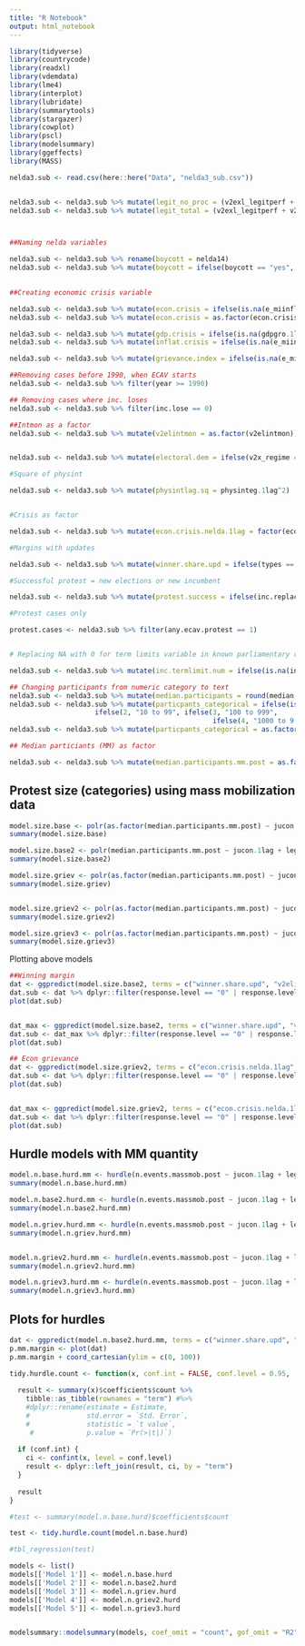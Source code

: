 ```yaml
---
title: "R Notebook"
output: html_notebook
---
```


```r
library(tidyverse)
library(countrycode)
library(readxl)
library(vdemdata)
library(lme4)
library(interplot)
library(lubridate)
library(summarytools)
library(stargazer)
library(cowplot)
library(pscl)
library(modelsummary)
library(ggeffects)
library(MASS)

nelda3.sub <- read.csv(here::here("Data", "nelda3_sub.csv"))


nelda3.sub <- nelda3.sub %>% mutate(legit_no_proc = (v2exl_legitperf + v2exl_legitlead + v2exl_legitideol))
nelda3.sub <- nelda3.sub %>% mutate(legit_total = (v2exl_legitperf + v2exl_legitlead + v2exl_legitideol + v2exl_legitratio))



##Naming nelda variables

nelda3.sub <- nelda3.sub %>% rename(boycott = nelda14)
nelda3.sub <- nelda3.sub %>% mutate(boycott = ifelse(boycott == "yes", 1, ifelse(boycott == "no", 0,
                                                                                 NA)))

##Creating economic crisis variable

nelda3.sub <- nelda3.sub %>% mutate(econ.crisis = ifelse(is.na(e_miinflat) == T | is.na(gdpgro.1lag) == T, NA, ifelse(e_miinflat > 15 | gdpgro.1lag <= -0.012, 1, 0)))
nelda3.sub <- nelda3.sub %>% mutate(econ.crisis = as.factor(econ.crisis))

nelda3.sub <- nelda3.sub %>% mutate(gdp.crisis = ifelse(is.na(gdpgro.1lag) == T, NA, ifelse(gdpgro.1lag <= -0.012, 1, 0)))
nelda3.sub <- nelda3.sub %>% mutate(inflat.crisis = ifelse(is.na(e_miinflat) == T, NA, ifelse(e_miinflat > 15, 1, 0)))

nelda3.sub <- nelda3.sub %>% mutate(grievance.index = ifelse(is.na(e_migdppcln) == T, NA, e_migdppcln*v2xeg_eqdr))

##Removing cases before 1990, when ECAV starts
nelda3.sub <- nelda3.sub %>% filter(year >= 1990)

## Removing cases where inc. loses
nelda3.sub <- nelda3.sub %>% filter(inc.lose == 0)

##Intmon as a factor
nelda3.sub <- nelda3.sub %>% mutate(v2elintmon = as.factor(v2elintmon))


nelda3.sub <- nelda3.sub %>% mutate(electoral.dem = ifelse(v2x_regime == 2, 1, 0))

#Square of physint

nelda3.sub <- nelda3.sub %>% mutate(physintlag.sq = physinteg.1lag^2)


#Crisis as factor

nelda3.sub <- nelda3.sub %>% mutate(econ.crisis.nelda.1lag = factor(econ.crisis.nelda.1lag))

#Margins with updates

nelda3.sub <- nelda3.sub %>% mutate(winner.share.upd = ifelse(types == "Executive", v2elvotlrg_amend/100, v2ellovtlg_amend/100))

#Successful protest = new elections or new incumbent

nelda3.sub <- nelda3.sub %>% mutate(protest.success = ifelse(inc.replaced.prot == 1 | new.elections.held == 1, 1, 0))

#Protest cases only

protest.cases <- nelda3.sub %>% filter(any.ecav.protest == 1)


# Replacing NA with 0 for term limits variable in known parliamentary countries in legislative elections

nelda3.sub <- nelda3.sub %>% mutate(inc.termlimit.num = ifelse(is.na(inc.termlimit.num) == T & v2ex_elechog == 0, 0, inc.termlimit.num))

## Changing participants from numeric category to text
nelda3.sub <- nelda3.sub %>% mutate(median.participants = round(median.participants))
nelda3.sub <- nelda3.sub %>% mutate(particpants_categorical = ifelse(is.na(median.participants)==T, NA, ifelse(median.participants == 1, "Less than 10",
                     ifelse(2, "10 to 99", ifelse(3, "100 to 999",
                                                  ifelse(4, "1000 to 9,999", ifelse(5, "Greater than 10,000", NA)))))))
nelda3.sub <- nelda3.sub %>% mutate(particpants_categorical = as.factor(particpants_categorical))

## Median particiants (MM) as factor

nelda3.sub <- nelda3.sub %>% mutate(median.participants.mm.post = as.factor(median.participants.mm.post))

```


## Protest size (categories) using mass mobilization data

```r
model.size.base <- polr(as.factor(median.participants.mm.post) ~ jucon.1lag + legcon.1lag + gdpgro.1lag + altinf.1lag + harass_opp +  pubseccorrup.lag + osorg.1lag + econ.crisis.nelda.1lag + natlpartyorg.lag + v2elirreg.inv + pubseccorrup.lag +    winner.share.upd + v2elirreg.inv  + presidential + inc.termlimit.num  +  physinteg.1lag + physintlag.sq + urban.pct + rentierstate + taxstate + median.participants.mm.pre, data = nelda3.sub %>% filter(gdpgro.1lag < 1))
summary(model.size.base)

model.size.base2 <- polr(median.participants.mm.post ~ jucon.1lag + legcon.1lag + gdpgro.1lag + altinf.1lag + harass_opp + pubseccorrup.lag + osorg.1lag + econ.crisis.nelda.1lag + natlpartyorg.lag + v2elirreg.inv + pubseccorrup.lag +    winner.share.upd*v2elirreg.inv  + presidential + inc.termlimit.num  +  physinteg.1lag + physintlag.sq + urban.pct + rentierstate + taxstate + median.participants.mm.pre, data = nelda3.sub %>% filter(gdpgro.1lag < 1))
summary(model.size.base2)

model.size.griev <- polr(as.factor(median.participants.mm.post) ~ jucon.1lag + legcon.1lag + gdpgro.1lag + altinf.1lag + harass_opp +  osorg.1lag +  natlpartyorg.lag + v2elirreg.inv + pubseccorrup.lag +   gdpgro.1lag*v2elirreg.inv  + presidential + inc.termlimit.num  +  physinteg.1lag + physintlag.sq + urban.pct + rentierstate + taxstate + median.participants.mm.pre, data = nelda3.sub %>% filter(gdpgro.1lag < 1))
summary(model.size.griev)


model.size.griev2 <- polr(as.factor(median.participants.mm.post) ~ jucon.1lag + legcon.1lag + osorg.1lag + altinf.1lag + + harass_opp + econ.crisis.nelda.1lag + natlpartyorg.lag + v2elirreg.inv + pubseccorrup.lag +   econ.crisis.nelda.1lag*v2elirreg.inv  + presidential + inc.termlimit.num  +  physinteg.1lag + physintlag.sq + urban.pct + rentierstate + taxstate + median.participants.mm.pre, data = nelda3.sub)
summary(model.size.griev2)

model.size.griev3 <- polr(as.factor(median.participants.mm.post) ~ jucon.1lag + legcon.1lag + altinf.1lag + harass_opp +  pubseccorrup.lag + osorg.1lag +  natlpartyorg.lag + v2elirreg.inv + pubseccorrup.lag +   pubseccorrup.lag*v2elirreg.inv  + presidential + inc.termlimit.num  +  physinteg.1lag + physintlag.sq + urban.pct + rentierstate + taxstate + median.participants.mm.pre, data = nelda3.sub)
summary(model.size.griev3)
```


Plotting above models

```r
##Winning margin
dat <- ggpredict(model.size.base2, terms = c("winner.share.upd", "v2elirreg.inv [-.47, 1.77]"))
dat.sub <- dat %>% dplyr::filter(response.level == "0" | response.level == "2" | response.level == "4" | response.level == "6")
plot(dat.sub)


dat_max <- ggpredict(model.size.base2, terms = c("winner.share.upd", "v2elirreg.inv [-2.3, 3.2]"))
dat.sub <- dat_max %>% dplyr::filter(response.level == "0" | response.level == "3" | response.level == "6")
plot(dat.sub)
```



```r
## Econ grievance
dat <- ggpredict(model.size.griev2, terms = c("econ.crisis.nelda.1lag", "v2elirreg.inv"))
dat.sub <- dat %>% dplyr::filter(response.level == "0" | response.level == "2" | response.level == "4" | response.level == "6")
plot(dat.sub)


dat_max <- ggpredict(model.size.griev2, terms = c("econ.crisis.nelda.1lag", "v2elirreg.inv [-2.3, 3.2]"))
dat.sub <- dat %>% dplyr::filter(response.level == "0" | response.level == "3" | response.level == "6")
plot(dat.sub)
```



## Hurdle models with MM quantity


```r
model.n.base.hurd.mm <- hurdle(n.events.massmob.post ~ jucon.1lag + legcon.1lag + gdpgro.1lag + pubseccorrup.lag + osorg.1lag + econ.crisis.nelda.1lag + natlpartyorg.lag + v2elirreg.inv + pubseccorrup.lag +    winner.share.upd + v2elirreg.inv  + presidential + inc.termlimit.num  +  physinteg.1lag + physintlag.sq + urban.pct + rentierstate + taxstate | jucon.1lag + legcon.1lag + gdpgro.1lag + pubseccorrup.lag + osorg.1lag + econ.crisis.nelda.1lag + natlpartyorg.lag + v2elirreg.inv + pubseccorrup.lag +    winner.share.upd + v2elirreg.inv  + presidential + inc.termlimit.num  +  physinteg.1lag + physintlag.sq + urban.pct + rentierstate + taxstate, data = nelda3.sub %>% filter(gdpgro.1lag < 1), dist = "negbin")
summary(model.n.base.hurd.mm)

model.n.base2.hurd.mm <- hurdle(n.events.massmob.post ~ jucon.1lag + legcon.1lag + gdpgro.1lag + pubseccorrup.lag + osorg.1lag + econ.crisis.nelda.1lag + natlpartyorg.lag + v2elirreg.inv + pubseccorrup.lag +    winner.share.upd*v2elirreg.inv  + presidential + inc.termlimit.num  +  physinteg.1lag + physintlag.sq + urban.pct + rentierstate + taxstate | jucon.1lag + legcon.1lag + gdpgro.1lag + pubseccorrup.lag + osorg.1lag + econ.crisis.nelda.1lag + natlpartyorg.lag + v2elirreg.inv + pubseccorrup.lag +    winner.share.upd*v2elirreg.inv  + presidential + inc.termlimit.num  +  physinteg.1lag + physintlag.sq + urban.pct + rentierstate + taxstate, data = nelda3.sub %>% filter(gdpgro.1lag < 1), dist = "negbin")
summary(model.n.base2.hurd.mm)

model.n.griev.hurd.mm <- hurdle(n.events.massmob.post ~ jucon.1lag + legcon.1lag + gdpgro.1lag +  osorg.1lag +  natlpartyorg.lag + v2elirreg.inv + pubseccorrup.lag +   gdpgro.1lag*v2elirreg.inv  + presidential + inc.termlimit.num  +  physinteg.1lag + physintlag.sq + urban.pct + rentierstate + taxstate | jucon.1lag + legcon.1lag + gdpgro.1lag +  osorg.1lag +  natlpartyorg.lag + v2elirreg.inv + pubseccorrup.lag +   gdpgro.1lag*v2elirreg.inv  + presidential + inc.termlimit.num  +  physinteg.1lag + physintlag.sq + urban.pct + rentierstate + taxstate, dist = "negbin", data = nelda3.sub %>% filter(gdpgro.1lag < 1))
summary(model.n.griev.hurd.mm)


model.n.griev2.hurd.mm <- hurdle(n.events.massmob.post ~ jucon.1lag + legcon.1lag + osorg.1lag + econ.crisis.nelda.1lag + natlpartyorg.lag + v2elirreg.inv + pubseccorrup.lag +   econ.crisis.nelda.1lag*v2elirreg.inv  + presidential + inc.termlimit.num  +  physinteg.1lag + physintlag.sq + urban.pct + rentierstate + taxstate | jucon.1lag + legcon.1lag + osorg.1lag + econ.crisis.nelda.1lag + natlpartyorg.lag + v2elirreg.inv + pubseccorrup.lag +   econ.crisis.nelda.1lag*v2elirreg.inv  + presidential + inc.termlimit.num  +  physinteg.1lag + physintlag.sq + urban.pct + rentierstate + taxstate, data = nelda3.sub, dist = "negbin")
summary(model.n.griev2.hurd.mm)

model.n.griev3.hurd.mm <- hurdle(n.events.massmob.post ~ jucon.1lag + legcon.1lag +  pubseccorrup.lag + osorg.1lag +  natlpartyorg.lag + v2elirreg.inv + pubseccorrup.lag +   pubseccorrup.lag*v2elirreg.inv  + presidential + inc.termlimit.num  +  physinteg.1lag + physintlag.sq + urban.pct + rentierstate + taxstate | jucon.1lag + legcon.1lag +  pubseccorrup.lag + osorg.1lag +  natlpartyorg.lag + v2elirreg.inv + pubseccorrup.lag +   pubseccorrup.lag*v2elirreg.inv  + presidential + inc.termlimit.num  +  physinteg.1lag + physintlag.sq + urban.pct + rentierstate + taxstate, data = nelda3.sub, dist = "negbin")
summary(model.n.griev3.hurd.mm)
```

## Plots for hurdles

```r
dat <- ggpredict(model.n.base2.hurd.mm, terms = c("winner.share.upd", "v2elirreg.inv [-.45, 1.78]")) 
p.mm.margin <- plot(dat)
p.mm.margin + coord_cartesian(ylim = c(0, 100))
```



```r
tidy.hurdle.count <- function(x, conf.int = FALSE, conf.level = 0.95, ...) {
  
  result <- summary(x)$coefficients$count %>%
    tibble::as_tibble(rownames = "term") #%>%
    #dplyr::rename(estimate = Estimate,
    #              std.error = `Std. Error`,
    #              statistic = `t value`,
     #             p.value = `Pr(>|t|)`)
  
  if (conf.int) {
    ci <- confint(x, level = conf.level)
    result <- dplyr::left_join(result, ci, by = "term")
  }
  
  result
}

#test <- summary(model.n.base.hurd)$coefficients$count

test <- tidy.hurdle.count(model.n.base.hurd)

#tbl_regression(test)
```

```r

models <- list()
models[['Model 1']] <- model.n.base.hurd
models[['Model 2']] <- model.n.base2.hurd
models[['Model 3']] <- model.n.griev.hurd
models[['Model 4']] <- model.n.griev2.hurd
models[['Model 5']] <- model.n.griev3.hurd


modelsummary::modelsummary(models, coef_omit = "count", gof_omit = "R2", stars = T)


```